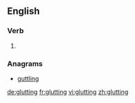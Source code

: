 ==English==

===Verb===
{{head|en}}

# {{present participle of|glut|lang=en}}

===Anagrams===
* [[guttling#English|guttling]]

[[de:glutting]]
[[fr:glutting]]
[[vi:glutting]]
[[zh:glutting]]